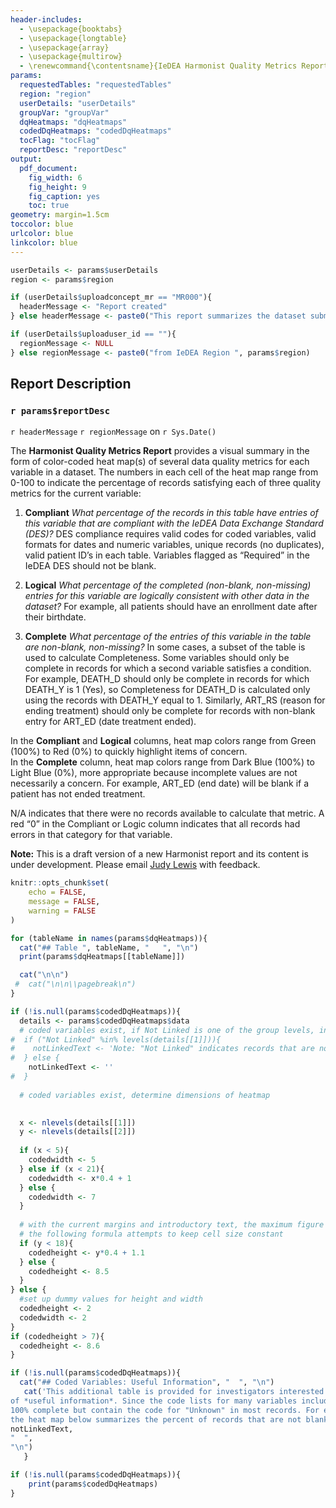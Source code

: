 ```yaml
---
header-includes:
  - \usepackage{booktabs}
  - \usepackage{longtable}
  - \usepackage{array}
  - \usepackage{multirow}
  - \renewcommand{\contentsname}{IeDEA Harmonist Quality Metrics Report}
params:
  requestedTables: "requestedTables"
  region: "region"
  userDetails: "userDetails"
  groupVar: "groupVar"
  dqHeatmaps: "dqHeatmaps"
  codedDqHeatmaps: "codedDqHeatmaps"
  tocFlag: "tocFlag"
  reportDesc: "reportDesc"
output: 
  pdf_document:
    fig_width: 6
    fig_height: 9
    fig_caption: yes
    toc: true
geometry: margin=1.5cm
toccolor: blue
urlcolor: blue
linkcolor: blue
---
```



```r

userDetails <- params$userDetails
region <- params$region 

if (userDetails$uploadconcept_mr == "MR000"){
  headerMessage <- "Report created"
} else headerMessage <- paste0("This report summarizes the dataset submitted for Concept ", userDetails$uploadconcept_mr)

if (userDetails$uploaduser_id == ""){
  regionMessage <- NULL
} else regionMessage <- paste0("from IeDEA Region ", params$region)

```

## Report Description

### `r params$reportDesc`  

`r headerMessage` `r regionMessage` on `r Sys.Date()`

The **Harmonist Quality Metrics Report** provides a visual summary in the form of color-coded heat map(s) of several data quality metrics for each variable in a dataset. The numbers in each cell of the heat map range from 0-100 to indicate the percentage of records satisfying each of three quality metrics for the current variable:

1. **Compliant** *What percentage of the records in this table have entries of this variable that are compliant with the IeDEA Data Exchange Standard (DES)?* DES compliance requires valid codes for coded variables, valid formats for dates and numeric variables, unique records (no duplicates), valid patient ID's in each table. Variables flagged as "Required" in the IeDEA DES should not be blank. 

2. **Logical** *What percentage of the completed (non-blank, non-missing) entries for this variable are logically consistent with other data in the dataset?* For example, all patients should have an enrollment date after their birthdate.

3. **Complete** *What percentage of the entries of this variable in the table are non-blank, non-missing?* In some cases, a subset of the table is used to calculate Completeness. Some variables should only be complete in records for which a second variable satisfies a condition. For example, DEATH_D should only be complete in records for which DEATH_Y is 1 (Yes), so Completeness for DEATH_D is calculated only using the records with DEATH_Y equal to 1. Similarly, ART_RS (reason for ending treatment) should only be complete for records with non-blank entry for ART_ED (date treatment ended).

In the **Compliant** and **Logical** columns, heat map colors range from Green (100%) to Red (0%) to quickly highlight items of concern.    
In the **Complete** column, heat map colors range from Dark Blue (100%) to Light Blue (0%), more appropriate because incomplete values are not necessarily a concern. For example, ART_ED (end date) will be blank if a patient has not ended treatment.  

N/A indicates that there were no records available to calculate that metric. A red "0" in the Compliant or Logic column indicates that all records had errors in that category for that variable.

**Note:** This is a draft version of a new Harmonist report and its content is under development. Please email [Judy Lewis](mailto:judy.lewis@vumc.org) with feedback.

```r
knitr::opts_chunk$set(
	echo = FALSE,
	message = FALSE,
	warning = FALSE
)
```


```r
for (tableName in names(params$dqHeatmaps)){
  cat("## Table ", tableName, "   ", "\n")
  print(params$dqHeatmaps[[tableName]])

  cat("\n\n")
 #  cat("\n\n\\pagebreak\n")
}
```

```r
if (!is.null(params$codedDqHeatmaps)){
  details <- params$codedDqHeatmaps$data
  # coded variables exist, if Not Linked is one of the group levels, include explanatory text
#  if ("Not Linked" %in% levels(details[[1]])){
#    notLinkedText <- 'Note: "Not Linked" indicates records that are not linked to patients or patient groups.'
#  } else {
    notLinkedText <- ''
#  }
  
  # coded variables exist, determine dimensions of heatmap

  
  x <- nlevels(details[[1]])
  y <- nlevels(details[[2]])
  
  if (x < 5){
    codedwidth <- 5
  } else if (x < 21){
    codedwidth <- x*0.4 + 1
  } else {
    codedwidth <- 7
  }
  
  # with the current margins and introductory text, the maximum figure height is 8.5 inches
  # the following formula attempts to keep cell size constant
  if (y < 18){
    codedheight <- y*0.4 + 1.1
  } else {
    codedheight <- 8.5
  }
} else {
  #set up dummy values for height and width
  codedheight <- 2
  codedwidth <- 2
}
if (codedheight > 7){
  codedheight <- 8.6
}

```

\pagebreak

```r
if (!is.null(params$codedDqHeatmaps)){
  cat("## Coded Variables: Useful Information", "  ", "\n")
   cat('This additional table is provided for investigators interested in not just the completeness of datasets but also the amount
of *useful information*. Since the code lists for many variables include a code for "Unknown", a variable might appear to be
100% complete but contain the code for "Unknown" in most records. For every coded variable in the dataset,
the heat map below summarizes the percent of records that are not blank, not invalid codes, and not coded "Unknown".',
notLinkedText,
"  ", 
"\n")
   }
```



```r
if (!is.null(params$codedDqHeatmaps)){
    print(params$codedDqHeatmaps)
}

```

